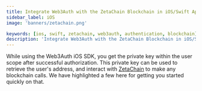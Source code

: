 ```yaml
---
title: Integrate Web3Auth with the ZetaChain Blockchain in iOS/Swift Applications
sidebar_label: iOS
image: 'banners/zetachain.png'

keywords: [ios, swift, zetachain, web3auth, authentication, blockchain]
description: 'Integrate Web3Auth with the ZetaChain Blockchain in iOS/Swift Applications | Documentation - Web3Auth'
---
```



<SEO
  title="Integrate Web3Auth with the ZetaChain Blockchain in iOS/Swift Applications"
  description="Integrate Web3Auth with the ZetaChain Blockchain in iOS/Swift Applications | Documentation - Web3Auth"
  image="https://web3auth.io/docs/banners/zetachain.png"
  slug="/embedded-wallets/connect-blockchain/evm/zetachain/ios"
/>

While using the Web3Auth iOS SDK, you get the private key within the user scope after successful authorization. This private key can be used to retrieve the user's address, and interact with [ZetaChain](https://www.zetachain.com/) to make any blockchain calls. We have highlighted a few here for getting you started quickly on that.

<EVMInteraction />
